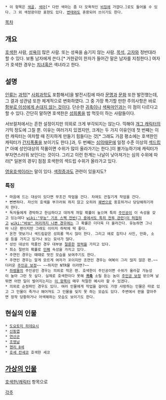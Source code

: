  * 이 항목은 [[색골]], [[색마]][* 다만 색마는 좀 더 모욕적인 [[비칭]]에 가깝다.]로도 들어올 수 있다. 그 외 색정광이란 표현도 있다. [[변태]]와도 혼용되어 쓰이기도 한다.

[[목차]]

== 개요 ==
[[호색]]한 사람, [[성욕]]이 많은 사람. 또는 성욕을 숨기지 않는 사람. [[목석]], [[고자]]와 정반대라 할 수 있다. 보통 남자에게 쓴다.[* 거한같이 한자가 들어간 말은 남자를 지칭한다.] 여자가 호색한 경우는 [[치녀]]혹은 색녀라고 한다.

== 설명 ==
[[인류]]는 [[과학]][* [[사회과학]]도 포함해서]을 발전시킴에 따라 [[문명]]과 [[문화]] 또한 발전했는데, 그 결과 성관념 또한 체계적으로 변화하였다. 그 중 가장 특기할 만한 주의사항은 바로 [[성추행|함부로 이성에게 손대지 않는 것]]이다. 단순한 [[귀축]]이나 [[색욕마인]]과는 이 점이 다르다고 할 수 있다. 간단히 말하면 호색한은 [[성희롱]]을 밥 먹듯이 하는 사람들이다. 

서브컬처에서는 흔한 설정이지만 의외로 크게 부각되지는 않는다. 끽해야 [[개그 캐릭터]]의 기믹 정도에 그칠 뿐. 이유는 여러가지 있겠지만, 크게는 두 가지 이유인데 첫 번째는 이런 캐릭터는 여차할 때 진지하게 만들기 힘들다는 것[* 그래도 가끔 평소에는 호색한인 캐릭터가 [[간지폭풍]]을 보이기도 한다.]과, 두 번째는 [[심의]]때문에 일정 수준 이상의 [[섹드립]][* 아예 성인대상의 작품이면 수위가 많이 올라가기는 한다.]이 불가능하기에 캐릭터가 부자연스러워 보인다는 것이다. 그리고 이런 한계는 나날이 낮아져가는 심의 수위에 따라[* 일본의 경우] 점점 호색한의 섹드립 수위가 올라가고 있다.

[[영웅호색]]이라는 말이 있다. [[색정증]]과도 관련이 있을지도? 

=== 특징 ===
 * 마음에 드는 대상이 있다면 무조건 작업을 건다. 차여도 끈질기게 작업을 건다.
 * 뻔뻔하다. 자신의 호색을 부끄러워 하지 않고 오히려 [[궤변]]으로 옹호하거나 당당해하기까지 한다.
 * 독자들에게 경박하고 한심하다고 대차게 까일 확률이 높으며 특히 [[주인공]]이 이 속성을 갖고 있는데다 [[wiki:"무능" 기초 스펙 전반(그 중에서도 특히 전투 관련)이 허접하고]] [[wiki:"바보" 머리까지 나쁜 경우]]에는 그 확률은 더더욱 더 올라간다. 유능하면 그나마 나은 편이지만 그래도 이미지 하락에 딱 좋다.
 * 온천 엿보기나 섹드립같은 성희롱 역시 많이 한다. 그리고 에로 잡지나 사진, 만화, 소설 등을 가지고 있거나 보는 묘사가 많다.
 * 성인 대상의 작품인 경우 대부분 [[절륜]]한 [[정력]]을 가지고 있다.
 * 최소 절반의 확률로 [[민폐]] 속성을 가지고 있다. 
 * 주연인 경우는 때때로 멋진 모습을 보여주기도 한다.
 * 주연인 경우는 알게 모르게 여자가 꼬이지만 조연인 경우는 여복이 그리 많지 않은 편.~~더러운 [[주인공 보정]]~~ ~~하지만 NTR물 이라면?~~
 * [[하렘물]]의 주인공인 경우는 의외로 적은 편. 호색한이 주인공이면 수위가 올라갈 가능성이 높아 그런 듯 싶다. 실제로 호색한이다 못해 '''[[귀축]]''' 소릴 듣는 놈이 [[주인공 보정]] 받으며 날뛰면 어떤 일이 벌어지는지는 [[란스|이 항목]]이 매우 적절한 예시라 할 수 있겠다. 
 * 의외로 순정파인 경우도 있다. 여러 인물에게 작업을 걸어도 가장 사랑하는 인물은 따로 있고 그 인물이 죽거나 해어져도 그 인물을 잊지 못 하는 모습도 있다. 주변에서 판을 깔아주면 정작 당황하거나 어색해하는 모습도 보이기도 한다.

== 현실의 인물 ==
 * [[도요토미 히데요시]]
 * [[신동엽]]
 * [[연산군]]
 * [[조영남]]
 * [[헨리 8세]]
 * [[호세 칸세코]] 호색한 세코

== [[호색한/캐릭터|가상의 인물]] ==
[[호색한/캐릭터]] 항목으로

[[각주]]
